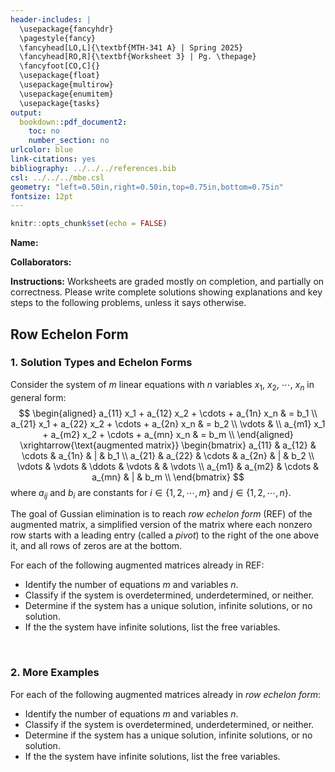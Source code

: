 ---
header-includes: |
  \usepackage{fancyhdr}
  \pagestyle{fancy}
  \fancyhead[LO,L]{\textbf{MTH-341 A} | Spring 2025}
  \fancyhead[RO,R]{\textbf{Worksheet 3} | Pg. \thepage}
  \fancyfoot[CO,C]{}
  \usepackage{float}
  \usepackage{multirow}
  \usepackage{enumitem}
  \usepackage{tasks}
output:
  bookdown::pdf_document2:
    toc: no
    number_section: no
urlcolor: blue
link-citations: yes
bibliography: ../../../references.bib
csl: ../../../mbe.csl
geometry: "left=0.50in,right=0.50in,top=0.75in,bottom=0.75in"
fontsize: 12pt
---

```{r setup, include=FALSE}
knitr::opts_chunk$set(echo = FALSE)
```

**Name:**

**Collaborators:**

\noindent\rule{\textwidth}{1pt}
**Instructions:** Worksheets are graded mostly on completion, and partially on correctness. Please write complete solutions showing explanations and key steps to the following problems, unless it says otherwise.
\noindent\rule{\textwidth}{1pt}

## Row Echelon Form

### 1. Solution Types and Echelon Forms

Consider the system of $m$ linear equations with $n$ variables $x_1$, $x_2$, $\cdots$, $x_n$ in general form:
$$
\begin{aligned}
a_{11} x_1 + a_{12} x_2 + \cdots + a_{1n} x_n & = b_1 \\
a_{21} x_1 + a_{22} x_2 + \cdots + a_{2n} x_n & = b_2 \\
\vdots & \\
a_{m1} x_1 + a_{m2} x_2 + \cdots + a_{mn} x_n & = b_m \\
\end{aligned} \xrightarrow{\text{augmented matrix}}
\begin{bmatrix}
a_{11} & a_{12} & \cdots & a_{1n} & | & b_1 \\
a_{21} & a_{22} & \cdots & a_{2n} & | & b_2 \\
\vdots & \vdots & \ddots & \vdots &   & \vdots \\
a_{m1} & a_{m2} & \cdots & a_{mn} & | & b_m \\
\end{bmatrix}
$$
where $a_{ij}$ and $b_i$ are constants for $i \in \{1,2,\cdots,m\}$ and $j \in \{1,2,\cdots,n\}$.

The goal of Gussian elimination is to reach *row echelon form* (REF) of the augmented matrix, a simplified version of the matrix where each nonzero row starts with a leading entry (called a *pivot*) to the right of the one above it, and all rows of zeros are at the bottom.

For each of the following augmented matrices already in REF:

* Identify the number of equations $m$ and variables $n$.
* Classify if the system is overdetermined, underdetermined, or neither.
* Determine if the system has a unique solution, infinite solutions, or no solution.
* If the the system have infinite solutions, list the free variables.

\

\begin{tasks}[after-item-skip=2in](2)
  \task $\displaystyle \begin{bmatrix} 1 & -3 & 2 & -1 & | & 2 \\ 0 & 0 & 0 & 1 & | & 1 \end{bmatrix}$
  \task $\displaystyle \begin{bmatrix} 1 & -3 & -1 & | & 0 \\ 0 & 1 & 1 & | & -1 \\ 0 & 0 & 1 & | & 0 \\ 0 & 0 & 0 & | & 0 \\ 0 & 0 & 0 & | & 0 \end{bmatrix}$
\end{tasks}

\newpage

### 2. More Examples

For each of the following augmented matrices already in *row echelon form*:

* Identify the number of equations $m$ and variables $n$.
* Classify if the system is overdetermined, underdetermined, or neither.
* Determine if the system has a unique solution, infinite solutions, or no solution.
* If the the system have infinite solutions, list the free variables.

\

\begin{tasks}[after-item-skip=1.5in](2)
  \task $\displaystyle \begin{bmatrix} 1 & 2 & | & 5 \\ 0 & 1 & | & 3 \end{bmatrix}$
  \task $\displaystyle \begin{bmatrix} 1 & 2 & | & 3 \end{bmatrix}$
  \task $\displaystyle \begin{bmatrix} 1 & 0 & 2 & | & 4 \\ 0 & 0 & 1 & | & 3 \\ 0 & 0 & 0 & | & 0 \end{bmatrix}$
  \task $\displaystyle \begin{bmatrix} 1 & -1 & | & 3 \\ 0 & 0 & | & 1 \\ 0 & 0 & | & 0 \end{bmatrix}$
  \task $\displaystyle \begin{bmatrix} 1 & 4 & 0 & | & 2 \\ 0 & 1 & -5 & | & -1 \\ 0 & 0 & 1 & | & -1 \end{bmatrix}$
  \task $\displaystyle \begin{bmatrix} 1 & 0 & 3 & | & 2 \\ 0 & 1 & -5 & | & 1 \end{bmatrix}$
  \task $\displaystyle \begin{bmatrix} 0 & 1 & 3 & | & 1 \\ 0 & 0 & 1 & | & 2 \end{bmatrix}$
  \task $\displaystyle \begin{bmatrix} 1 & 3 & 5 & 2 & | & 1 \\ 0 & 0 & 1 & 2 & | & 3 \\ 0 & 0 & 0 & 0 & | & 0 \end{bmatrix}$
\end{tasks}

<!-- \newpage

## **References**

::: {#refs}
:::

<br> -->
